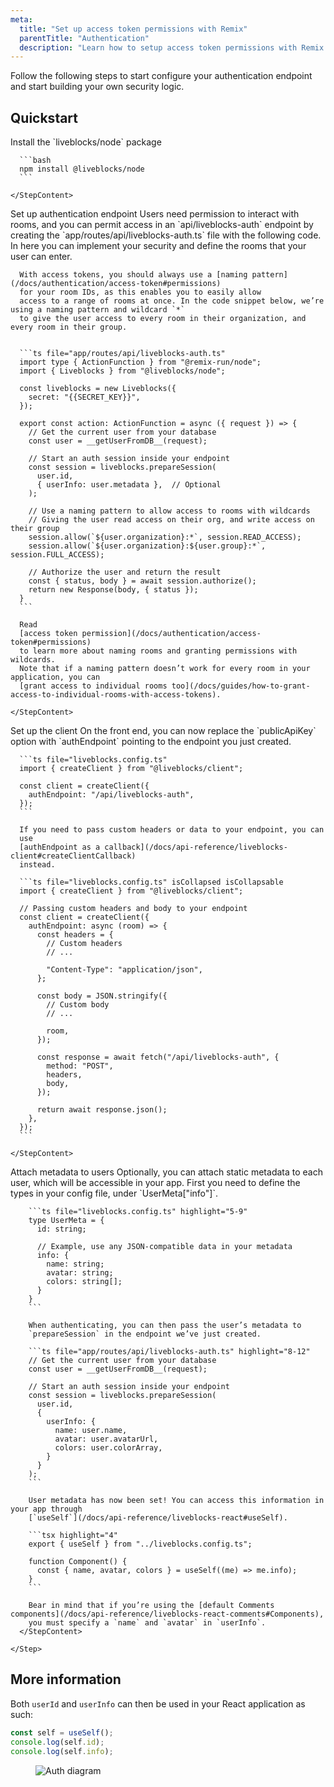 ```yaml
---
meta:
  title: "Set up access token permissions with Remix"
  parentTitle: "Authentication"
  description: "Learn how to setup access token permissions with Remix."
---
```


Follow the following steps to start configure your authentication endpoint and
start building your own security logic.

## Quickstart

<Steps>
  <Step>
    <StepTitle>Install the `liveblocks/node` package</StepTitle>
    <StepContent>

      ```bash
      npm install @liveblocks/node
      ```

    </StepContent>

  </Step>
  <Step>
    <StepTitle>Set up authentication endpoint</StepTitle>
    <StepContent>
      Users need permission to interact with rooms, and you can
      permit access in an `api/liveblocks-auth` endpoint by
      creating the `app/routes/api/liveblocks-auth.ts` file with the
      following code. In here you can implement your security and define
      the rooms that your user can enter.

      With access tokens, you should always use a [naming pattern](/docs/authentication/access-token#permissions)
      for your room IDs, as this enables you to easily allow
      access to a range of rooms at once. In the code snippet below, we’re using a naming pattern and wildcard `*`
      to give the user access to every room in their organization, and every room in their group.


      ```ts file="app/routes/api/liveblocks-auth.ts"
      import type { ActionFunction } from "@remix-run/node";
      import { Liveblocks } from "@liveblocks/node";

      const liveblocks = new Liveblocks({
        secret: "{{SECRET_KEY}}",
      });

      export const action: ActionFunction = async ({ request }) => {
        // Get the current user from your database
        const user = __getUserFromDB__(request);

        // Start an auth session inside your endpoint
        const session = liveblocks.prepareSession(
          user.id,
          { userInfo: user.metadata },  // Optional
        );

        // Use a naming pattern to allow access to rooms with wildcards
        // Giving the user read access on their org, and write access on their group
        session.allow(`${user.organization}:*`, session.READ_ACCESS);
        session.allow(`${user.organization}:${user.group}:*`, session.FULL_ACCESS);

        // Authorize the user and return the result
        const { status, body } = await session.authorize();
        return new Response(body, { status });
      }
      ```

      Read
      [access token permission](/docs/authentication/access-token#permissions)
      to learn more about naming rooms and granting permissions with wildcards.
      Note that if a naming pattern doesn’t work for every room in your application, you can
      [grant access to individual rooms too](/docs/guides/how-to-grant-access-to-individual-rooms-with-access-tokens).

    </StepContent>

  </Step>
  <Step>
    <StepTitle>Set up the client</StepTitle>
    <StepContent>
      On the front end, you can now replace the `publicApiKey`
      option with `authEndpoint` pointing to the endpoint you
      just created.

      ```ts file="liveblocks.config.ts"
      import { createClient } from "@liveblocks/client";

      const client = createClient({
        authEndpoint: "/api/liveblocks-auth",
      });
      ```

      If you need to pass custom headers or data to your endpoint, you can
      use
      [authEndpoint as a callback](/docs/api-reference/liveblocks-client#createClientCallback)
      instead.

      ```ts file="liveblocks.config.ts" isCollapsed isCollapsable
      import { createClient } from "@liveblocks/client";

      // Passing custom headers and body to your endpoint
      const client = createClient({
        authEndpoint: async (room) => {
          const headers = {
            // Custom headers
            // ...

            "Content-Type": "application/json",
          };

          const body = JSON.stringify({
            // Custom body
            // ...

            room,
          });

          const response = await fetch("/api/liveblocks-auth", {
            method: "POST",
            headers,
            body,
          });

          return await response.json();
        },
      });
      ```

    </StepContent>

  </Step>
  <Step lastStep>
    <StepTitle>Attach metadata to users</StepTitle>
      <StepContent>
        Optionally, you can attach static metadata to each user, which will
        be accessible in your app. First you need to define the types in
        your config file, under `UserMeta["info"]`.

        ```ts file="liveblocks.config.ts" highlight="5-9"
        type UserMeta = {
          id: string;

          // Example, use any JSON-compatible data in your metadata
          info: {
            name: string;
            avatar: string;
            colors: string[];
          }
        }
        ```

        When authenticating, you can then pass the user’s metadata to
        `prepareSession` in the endpoint we’ve just created.

        ```ts file="app/routes/api/liveblocks-auth.ts" highlight="8-12"
        // Get the current user from your database
        const user = __getUserFromDB__(request);

        // Start an auth session inside your endpoint
        const session = liveblocks.prepareSession(
          user.id,
          {
            userInfo: {
              name: user.name,
              avatar: user.avatarUrl,
              colors: user.colorArray,
            }
          }
        );
        ```

        User metadata has now been set! You can access this information in your app through
        [`useSelf`](/docs/api-reference/liveblocks-react#useSelf).

        ```tsx highlight="4"
        export { useSelf } from "../liveblocks.config.ts";

        function Component() {
          const { name, avatar, colors } = useSelf((me) => me.info);
        }
        ```

        Bear in mind that if you’re using the [default Comments components](/docs/api-reference/liveblocks-react-comments#Components),
        you must specify a `name` and `avatar` in `userInfo`.
      </StepContent>

    </Step>

</Steps>

## More information

Both `userId` and `userInfo` can then be used in your React application as such:

```ts
const self = useSelf();
console.log(self.id);
console.log(self.info);
```

<Figure>
  <Image
    src="/assets/access-token-auth-diagram.png"
    alt="Auth diagram"
    width={768}
    height={576}
  />
</Figure>
